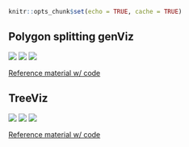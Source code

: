 ```r
knitr::opts_chunk$set(echo = TRUE, cache = TRUE)
```

<!--Text comment--> 
## Polygon splitting genViz

![](/img/Polygon-splitting-genViz_1.png)
![](/img/Polygon-splitting-genViz_2.png)
![](/img/Polygon-splitting-genViz_3.png)

[Reference material w/ code](https://github.com/EmilHvitfeldt/Polygon-splitting-genViz)

## TreeViz

![](/img/treeViz-1.png)
![](/img/treeViz-2.png)
![](/img/treeViz-3.png)

[Reference material w/ code](https://github.com/EmilHvitfeldt/Tree-GenViz)